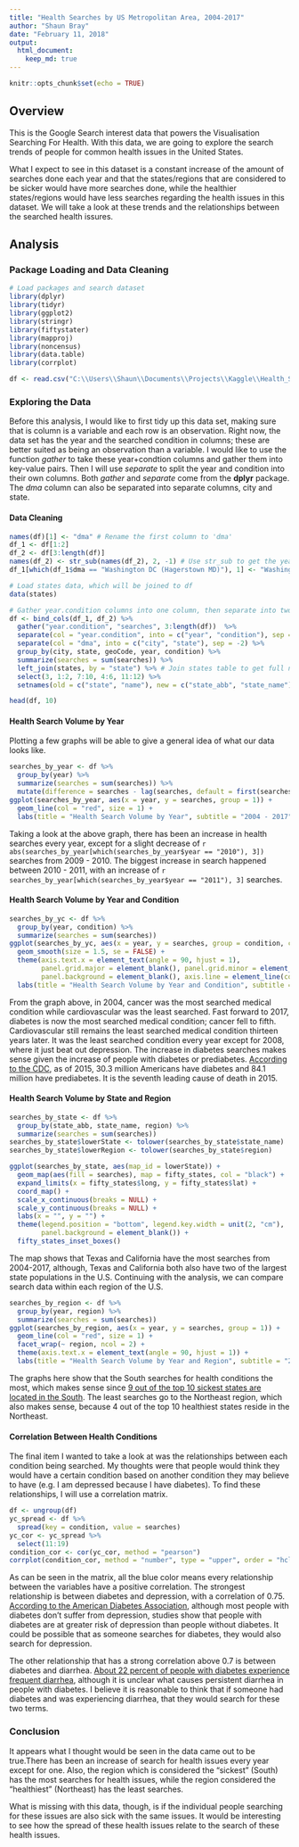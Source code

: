 ```yaml
---
title: "Health Searches by US Metropolitan Area, 2004-2017"
author: "Shaun Bray"
date: "February 11, 2018"
output: 
  html_document:
    keep_md: true
---
```


```r
knitr::opts_chunk$set(echo = TRUE)
```

## Overview
This is the Google Search interest data that powers the Visualisation Searching For Health.
With this data, we are going to explore the search trends of people for common health issues in the United States. 

What I expect to see in this dataset is a constant increase of the amount of searches done each year and that the states/regions that are considered to be sicker would have more searches done, while the healthier states/regions would have less searches regarding the health issues in this dataset. We will take a look at these trends and the relationships between the searched health issures.


## Analysis

### Package Loading and Data Cleaning
```r
# Load packages and search dataset
library(dplyr)
library(tidyr)
library(ggplot2)
library(stringr)
library(fiftystater)
library(mapproj)
library(noncensus)
library(data.table)
library(corrplot)

df <- read.csv("C:\\Users\\Shaun\\Documents\\Projects\\Kaggle\\Health_Search_Data\\RegionalInterestByConditionOverTime.csv", stringsAsFactors = FALSE)
```
### Exploring the Data

Before this analysis, I would like to first tidy up this data set, making sure that is column is a variable and each row is an observation. Right now, the data set has the year and the searched condition in columns; these are better suited as being an observation than a variable. I would like to use the function *gather* to take these year+condtion columns and gather them into key-value pairs. Then I will use *separate* to split the year and condition into their own columns. Both *gather* and *separate* come from the **dplyr** package. The *dma* column can also be separated into separate columns, city and state.

#### Data Cleaning
```r
names(df)[1] <- "dma" # Rename the first column to 'dma'
df_1 <- df[1:2]
df_2 <- df[3:length(df)]
names(df_2) <- str_sub(names(df_2), 2, -1) # Use str_sub to get the year.condition values
df_1[which(df_1$dma == "Washington DC (Hagerstown MD)"), 1] <- "Washington DC (Hagerstown) MD" # Change Washington DC so state abbreviation is outside of the parenthesis

# Load states data, which will be joined to df
data(states)

# Gather year.condition columns into one column, then separate into two columns
df <- bind_cols(df_1, df_2) %>%
  gather("year.condition", "searches", 3:length(df))  %>%
  separate(col = "year.condition", into = c("year", "condition"), sep = "\\.") %>%
  separate(col = "dma", into = c("city", "state"), sep = -2) %>%
  group_by(city, state, geoCode, year, condition) %>%
  summarize(searches = sum(searches)) %>%
  left_join(states, by = "state") %>% # Join states table to get full names and population
  select(3, 1:2, 7:10, 4:6, 11:12) %>%
  setnames(old = c("state", "name"), new = c("state_abb", "state_name"))
```

```r
head(df, 10)
```

#### Health Search Volume by Year

Plotting a few graphs will be able to give a general idea of what our data looks like.

```r
searches_by_year <- df %>% 
  group_by(year) %>%
  summarize(searches = sum(searches)) %>%
  mutate(difference = searches - lag(searches, default = first(searches)))
ggplot(searches_by_year, aes(x = year, y = searches, group = 1)) +
  geom_line(col = "red", size = 1) +
  labs(title = "Health Search Volume by Year", subtitle = "2004 - 2017")
```

Taking a look at the above graph, there has been an increase in health searches every year, except for a slight decrease of `r abs(searches_by_year[which(searches_by_year$year == "2010"), 3])` searches from 2009 - 2010. The biggest increase in search happened between 2010 - 2011, with an increase of `r searches_by_year[which(searches_by_year$year == "2011"), 3]` searches.

#### Health Search Volume by Year and Condition
```r
searches_by_yc <- df %>%
  group_by(year, condition) %>%
  summarize(searches = sum(searches))
ggplot(searches_by_yc, aes(x = year, y = searches, group = condition, col = condition)) +
  geom_smooth(size = 1.5, se = FALSE) +
  theme(axis.text.x = element_text(angle = 90, hjust = 1),
        panel.grid.major = element_blank(), panel.grid.minor = element_blank(),
        panel.background = element_blank(), axis.line = element_line(color = "black")) +
  labs(title = "Health Search Volume by Year and Condition", subtitle = "2004 - 2017") 
```
From the graph above, in 2004, cancer was the most searched medical condition while cardiovascular was the least searched. Fast forward to 2017, diabetes is now the most searched medical condition; cancer fell to fifth. Cardiovascular still remains the least searched medical condition thirteen years later. It was the least searched condition every year except for 2008, where it just beat out depression. The increase in diabetes searches makes sense given the increase of people with diabetes or prediabetes. [According to the CDC](https://www.cdc.gov/media/releases/2017/p0718-diabetes-report.html), as of 2015, 30.3 million Americans have diabetes and 84.1 million have prediabetes. It is the seventh leading cause of death in 2015.

#### Health Search Volume by State and Region
```r
searches_by_state <- df %>%
  group_by(state_abb, state_name, region) %>%
  summarize(searches = sum(searches))
searches_by_state$lowerState <- tolower(searches_by_state$state_name)
searches_by_state$lowerRegion <- tolower(searches_by_state$region)

ggplot(searches_by_state, aes(map_id = lowerState)) +
  geom_map(aes(fill = searches), map = fifty_states, col = "black") +
  expand_limits(x = fifty_states$long, y = fifty_states$lat) +
  coord_map() +
  scale_x_continuous(breaks = NULL) +
  scale_y_continuous(breaks = NULL) +
  labs(x = "", y = "") +
  theme(legend.position = "bottom", legend.key.width = unit(2, "cm"),
        panel.background = element_blank()) +
  fifty_states_inset_boxes()
```

The map shows that Texas and California have the most searches from 2004-2017, although, Texas and California both also have two of the largest state populations in the U.S. Continuing with the analysis, we can compare search data within each region of the U.S.

```r
searches_by_region <- df %>%
  group_by(year, region) %>%
  summarize(searches = sum(searches))
ggplot(searches_by_region, aes(x = year, y = searches, group = 1)) +
  geom_line(col = "red", size = 1) +
  facet_wrap(~ region, ncol = 2) +
  theme(axis.text.x = element_text(angle = 90, hjust = 1)) + 
  labs(title = "Health Search Volume by Year and Region", subtitle = "2004 - 2017")
```

The graphs here show that the South searches for health conditions the most, which makes sense since [9 out of the top 10 sickest states are located in the South](http://blog.delimmune.com/2015/02/sickest-and-healthiest-states-in-the-us/). The least searches go to the Northeast region, which also makes sense, because 4 out of the top 10 healthiest states reside in the Northeast.

#### Correlation Between Health Conditions

The final item I wanted to take a look at was the relationships between each condition being searched. My thoughts were that people would think they would have a certain condition based on another condition they may believe to have (e.g. I am depressed because I have diabetes). To find these relationships, I will use a correlation matrix.

```r
df <- ungroup(df)
yc_spread <- df %>%
  spread(key = condition, value = searches)
yc_cor <- yc_spread %>%
  select(11:19) 
condition_cor <- cor(yc_cor, method = "pearson")
corrplot(condition_cor, method = "number", type = "upper", order = "hclust", tl.col = "black",tl.srt = 45)
```

As can be seen in the matrix, all the blue color means every relationship between the variables have a positive correlation. The strongest relationship is between diabetes and depression, with a correlation of 0.75. [According to the American Diabetes Association](http://www.diabetes.org/living-with-diabetes/complications/mental-health/depression.html?referrer=https://www.google.com/), although most people with diabetes don't suffer from depression, studies show that people with diabetes are at greater risk of depression than people without diabetes. It could be possible that as someone searches for diabetes, they would also search for depression.

The other relationship that has a strong correlation above 0.7 is between diabetes and diarrhea. [About 22 percent of people with diabetes experience frequent diarrhea](https://www.healthline.com/health/diabetes/diabetes-and-diarrhea), although it is unclear what causes persistent diarrhea in people with diabetes. I believe it is reasonable to think that if someone had diabetes and was experiencing diarrhea, that they would search for these two terms.

### Conclusion

It appears what I thought would be seen in the data came out to be true.There has been an increase of search for health issues every year except for one. Also, the region which is considered the "sickest" (South) has the most searches for health issues, while the region considered the "healthiest" (Northeast) has the least searches.

What is missing with this data, though, is if the individual people searching for these issues are also sick with the same issues. It would be interesting to see how the spread of these health issues relate to the search of these health issues.